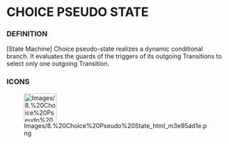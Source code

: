 
= CHOICE PSEUDO STATE =

=== DEFINITION ===

&#91;State Machine&#93; Choice pseudo-state realizes a dynamic conditional branch. It evaluates the guards of the triggers of its outgoing Transitions to select only one outgoing Transition.


=== ICONS ===

[[Image:Images/8.%20Choice%20Pseudo%20State_html_m3e95ad1e.png|75x66px]]

